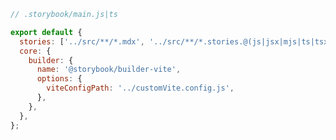 ```js
// .storybook/main.js|ts

export default {
  stories: ['../src/**/*.mdx', '../src/**/*.stories.@(js|jsx|mjs|ts|tsx)'],
  core: {
    builder: {
      name: '@storybook/builder-vite',
      options: {
        viteConfigPath: '../customVite.config.js',
      },
    },
  },
};
```
